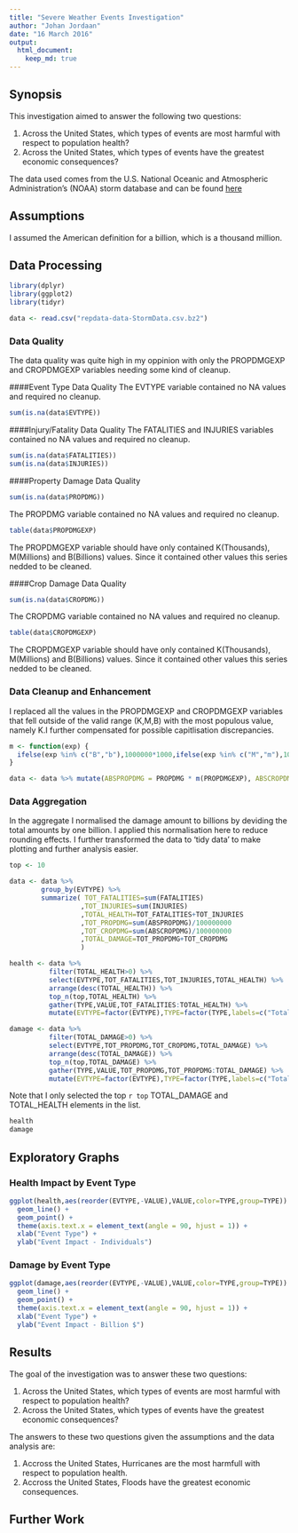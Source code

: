 ```yaml
---
title: "Severe Weather Events Investigation"
author: "Johan Jordaan"
date: "16 March 2016"
output: 
  html_document:
    keep_md: true
---
```


## Synopsis
This investigation aimed to answer the following two questions:

1. Across the United States, which types of events are most harmful with respect to population health?
2. Across the United States, which types of events have the greatest economic consequences?

The data used comes from the U.S. National Oceanic and Atmospheric Administration's (NOAA) storm database and can be found [here](https://d396qusza40orc.cloudfront.net/repdata%2Fdata%2FStormData.csv.bz2)

## Assumptions 
I assumed the American definition for a billion, which is a thousand million.

## Data Processing
```r
library(dplyr)
library(ggplot2)
library(tidyr)
```

```r
data <- read.csv("repdata-data-StormData.csv.bz2")
```

### Data Quality
The data quality was quite high in my oppinion with only the PROPDMGEXP and CROPDMGEXP variables needing some kind of cleanup.

####Event Type Data Quality
The EVTYPE variable contained no NA values and required no cleanup.

```r
sum(is.na(data$EVTYPE))
```


####Injury/Fatality Data Quality
The FATALITIES and INJURIES variables contained no NA values and required no cleanup.

```r
sum(is.na(data$FATALITIES))
sum(is.na(data$INJURIES))
```


####Property Damage Data Quality
```r
sum(is.na(data$PROPDMG))
```

The PROPDMG variable contained no NA values and required no cleanup.

```r
table(data$PROPDMGEXP)
```

The PROPDMGEXP variable should have only contained K(Thousands), M(Millions) and B(Billions) values. Since it contained other values this series nedded to be cleaned.

####Crop Damage Data Quality
```r
sum(is.na(data$CROPDMG))
```

The CROPDMG variable contained no NA values and required no cleanup.

```r
table(data$CROPDMGEXP)
```

The CROPDMGEXP variable should have only contained K(Thousands), M(Millions) and B(Billions) values. Since it contained other values this series nedded to be cleaned.

### Data Cleanup and Enhancement

I replaced all the values in the PROPDMGEXP and CROPDMGEXP variables that fell outside of the valid range (K,M,B) with the most populous value, namely K.I further compensated for possible capitlisation discrepancies.

```r
m <- function(exp) {
  ifelse(exp %in% c("B","b"),1000000*1000,ifelse(exp %in% c("M","m"),1000000,1000))  
}

data <- data %>% mutate(ABSPROPDMG = PROPDMG * m(PROPDMGEXP), ABSCROPDMG = CROPDMG * m(CROPDMGEXP))

```

### Data Aggregation

In the aggregate I normalised the damage amount to billions by deviding the total amounts by one billion. I applied this normalisation here to reduce rounding effects. I further transformed the data to 'tidy data' to make plotting and further analysis easier.

```r
top <- 10

data <- data %>%
        group_by(EVTYPE) %>%
        summarize( TOT_FATALITIES=sum(FATALITIES)
                  ,TOT_INJURIES=sum(INJURIES)
                  ,TOTAL_HEALTH=TOT_FATALITIES+TOT_INJURIES
                  ,TOT_PROPDMG=sum(ABSPROPDMG)/100000000
                  ,TOT_CROPDMG=sum(ABSCROPDMG)/100000000
                  ,TOTAL_DAMAGE=TOT_PROPDMG+TOT_CROPDMG
                  )

health <- data %>% 
          filter(TOTAL_HEALTH>0) %>% 
          select(EVTYPE,TOT_FATALITIES,TOT_INJURIES,TOTAL_HEALTH) %>%
          arrange(desc(TOTAL_HEALTH)) %>%
          top_n(top,TOTAL_HEALTH) %>%
          gather(TYPE,VALUE,TOT_FATALITIES:TOTAL_HEALTH) %>% 
          mutate(EVTYPE=factor(EVTYPE),TYPE=factor(TYPE,labels=c("Total","Fatalities","Injuries")))

damage <- data %>% 
          filter(TOTAL_DAMAGE>0) %>% 
          select(EVTYPE,TOT_PROPDMG,TOT_CROPDMG,TOTAL_DAMAGE) %>%
          arrange(desc(TOTAL_DAMAGE)) %>%
          top_n(top,TOTAL_DAMAGE) %>%
          gather(TYPE,VALUE,TOT_PROPDMG,TOT_PROPDMG:TOTAL_DAMAGE) %>% 
          mutate(EVTYPE=factor(EVTYPE),TYPE=factor(TYPE,labels=c("Total","Crop Damage","Property Damage")))
```

Note that I only selected the top ```r top``` TOTAL_DAMAGE and TOTAL_HEALTH elements in the list. 

```r
health
damage
```

## Exploratory Graphs
### Health Impact by Event Type
```r
ggplot(health,aes(reorder(EVTYPE,-VALUE),VALUE,color=TYPE,group=TYPE)) + 
  geom_line() +
  geom_point() +
  theme(axis.text.x = element_text(angle = 90, hjust = 1)) +
  xlab("Event Type") +
  ylab("Event Impact - Individuals") 
```

### Damage by Event Type
```r
ggplot(damage,aes(reorder(EVTYPE,-VALUE),VALUE,color=TYPE,group=TYPE)) + 
  geom_line() +
  geom_point() +
  theme(axis.text.x = element_text(angle = 90, hjust = 1)) +
  xlab("Event Type") +
  ylab("Event Impact - Billion $") 
```

## Results

The goal of the investigation was to answer these two questions:

1. Across the United States, which types of events are most harmful with respect to population health?
2. Across the United States, which types of events have the greatest economic consequences?

The answers to these two questions given the assumptions and the data analysis are:

1. Accross the United States, Hurricanes are the most harmfull with respect to population health.
2. Accross the United States, Floods have the greatest economic consequences.


## Further Work




